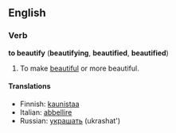 ==English==
===Verb===
'''to beautify''' ('''beautifying''', '''beautified''', '''beautified''')

#To make [[beautiful]] or more beautiful.

====Translations====
*Finnish: [[kaunistaa]]
*Italian: [[abbellire]]
*Russian: [[украшать]] (ukrashat')